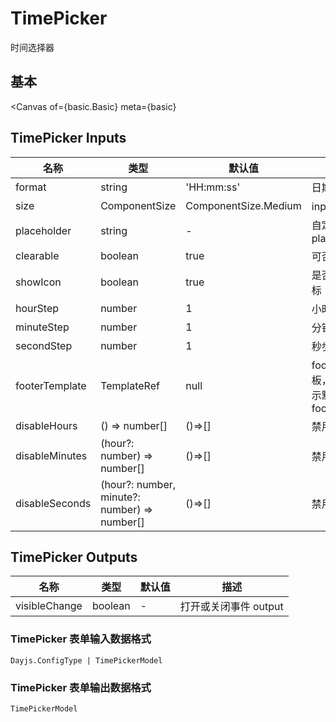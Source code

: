 

<Meta title="Example/TimePicker" />

# TimePicker

时间选择器

## 基本

<Canvas
  of={basic.Basic}
  meta={basic}
></Canvas>

<Controls of={basic.Basic} />

## TimePicker Inputs

| 名称           | 类型                                         | 默认值               | 描述                             |
| -------------- | -------------------------------------------- | -------------------- | -------------------------------- |
| format         | string                                       | 'HH:mm:ss'           | 日期格式                         |
| size           | ComponentSize                                | ComponentSize.Medium | input 大小                       |
| placeholder    | string                                       | -                    | 自定义 placeholder               |
| clearable      | boolean                                      | true                 | 可否清除                         |
| showIcon       | boolean                                      | true                 | 是否显示图标                     |
| hourStep       | number                                       | 1                    | 小时步长                         |
| minuteStep     | number                                       | 1                    | 分钟步长                         |
| secondStep     | number                                       | 1                    | 秒步长                           |
| footerTemplate | TemplateRef                                  | null                 | footer 模板，不传显示默认 footer |
| disableHours   | () => number[]                               | ()=>[]               | 禁用的小时                       |
| disableMinutes | (hour?: number) => number[]                  | ()=>[]               | 禁用的分钟                       |
| disableSeconds | (hour?: number, minute?: number) => number[] | ()=>[]               | 禁用的秒钟                       |

## TimePicker Outputs

| 名称          | 类型    | 默认值 | 描述                  |
| ------------- | ------- | ------ | --------------------- |
| visibleChange | boolean | -      | 打开或关闭事件 output |

### TimePicker 表单输入数据格式

`Dayjs.ConfigType | TimePickerModel`

### TimePicker 表单输出数据格式

`TimePickerModel`
